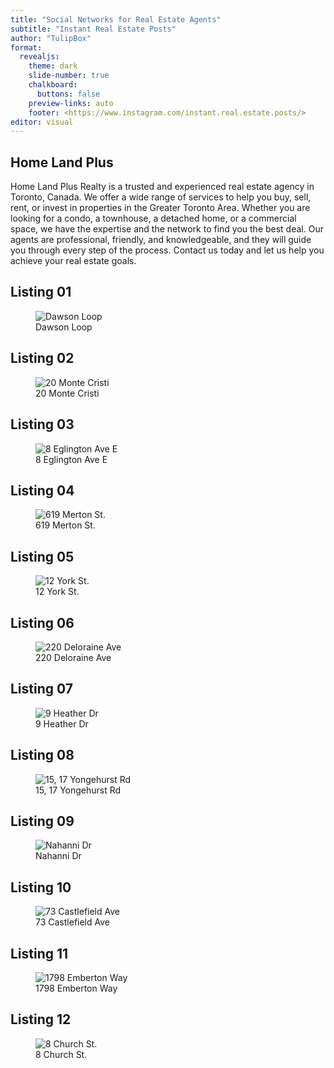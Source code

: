 ```yaml
---
title: "Social Networks for Real Estate Agents"
subtitle: "Instant Real Estate Posts"
author: "TulipBox"
format:
  revealjs: 
    theme: dark
    slide-number: true
    chalkboard: 
      buttons: false
    preview-links: auto
    footer: <https://www.instagram.com/instant.real.estate.posts/>
editor: visual
---
```


## Home Land Plus

Home Land Plus Realty is a trusted and experienced real estate agency in Toronto, Canada. We offer a wide range of services to help you buy, sell, rent, or invest in properties in the Greater Toronto Area. Whether you are looking for a condo, a townhouse, a detached home, or a commercial space, we have the expertise and the network to find you the best deal. Our agents are professional, friendly, and knowledgeable, and they will guide you through every step of the process. Contact us today and let us help you achieve your real estate goals.

## Listing 01

![Dawson Loop](images/hlpr/L01-01.jpg)

## Listing 02

![20 Monte Cristi](images/hlpr/L02-01.jpg)

## Listing 03

![8 Eglington Ave E](images/hlpr/L03-01.jpg)

## Listing 04

![619 Merton St.](images/hlpr/L04-01.jpg)

## Listing 05

![12 York St.](images/hlpr/L05-01.jpg)

## Listing 06

![220 Deloraine Ave](images/hlpr/L06-01.jpg)

## Listing 07

![9 Heather Dr](images/hlpr/L07-01.jpg)

## Listing 08

![15, 17 Yongehurst Rd](images/hlpr/L08-01.jpg)

## Listing 09

![Nahanni Dr](images/hlpr/L09-01.jpg)

## Listing 10

![73 Castlefield Ave](images/hlpr/L10-01.jpg)

## Listing 11

![1798 Emberton Way](images/hlpr/L11-01.jpg)

## Listing 12

![8 Church St.](images/hlpr/L12-01.jpg)

